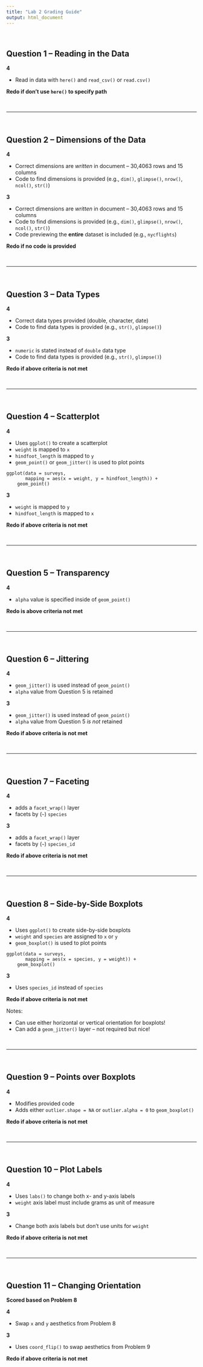 ```yaml
---
title: "Lab 2 Grading Guide"
output: html_document
---
```


</br>

## Question 1 -- Reading in the Data

**4** 

- Read in data with `here()` and `read_csv()` or `read.csv()`

**Redo if don’t use `here()` to specify path**

</br>

***

</br>

## Question 2 -- Dimensions of the Data

**4** 

- Correct dimensions are *written* in document -- 30,4063 rows and 15 columns
- Code to find dimensions is provided (e.g., `dim()`, `glimpse()`, `nrow()`, 
`ncol()`, `str()`)

**3** 

- Correct dimensions are *written* in document -- 30,4063 rows and 15 columns
- Code to find dimensions is provided (e.g., `dim()`, `glimpse()`, `nrow()`, 
`ncol()`, `str()`)
- Code previewing the **entire** dataset is included (e.g., `nycflights`)

**Redo if no code is provided**

</br>

***

</br>

## Question 3 -- Data Types

**4**

- Correct data types provided (double, character, date) 
- Code to find data types is provided (e.g., `str()`, `glimpse()`)

**3** 

- `numeric` is stated instead of `double` data type
- Code to find data types is provided (e.g., `str()`, `glimpse()`)

**Redo if above criteria is not met**

</br>

***

</br>

## Question 4 -- Scatterplot

**4**

- Uses `ggplot()` to create a scatterplot
- `weight` is mapped to `x`
- `hindfoot_length` is mapped to `y`
- `geom_point()` or `geom_jitter()` is used to plot points

```
ggplot(data = surveys,
       mapping = aes(x = weight, y = hindfoot_length)) +
    geom_point()
```

**3** 

- `weight` is mapped to `y`
- `hindfoot_length` is mapped to `x`

**Redo if above criteria is not met**

</br>

***

</br>

## Question 5 -- Transparency

**4**

- `alpha` value is specified inside of `geom_point()`

**Redo is above criteria not met**

</br>

***

</br>

## Question 6 -- Jittering

**4** 

- `geom_jitter()` is used instead of `geom_point()`
- `alpha` value from Question 5 is retained

**3** 

- `geom_jitter()` is used instead of `geom_point()`
- `alpha` value from Question 5 *is not* retained

**Redo if above criteria is not met**

</br>

***

</br>

## Question 7 -- Faceting

**4** 

- adds a `facet_wrap()` layer
- facets by (`~`) `species` 

**3** 

- adds a `facet_wrap()` layer
- facets by (`~`) `species_id`

**Redo if above criteria is not met**

</br>

***

</br>

## Question 8 -- Side-by-Side Boxplots

**4** 

- Uses `ggplot()` to create side-by-side boxplots
- `weight` and `species` are assigned to `x` or `y`
- `geom_boxplot()` is used to plot points

```
ggplot(data = surveys, 
       mapping = aes(x = species, y = weight)) +
    geom_boxplot()
```

**3** 

- Uses `species_id` instead of `species`

**Redo if above criteria is not met**

Notes:

- Can use either horizontal or vertical orientation for boxplots!
- Can add a `geom_jitter()` layer -- not required but nice!

</br>

***

</br>

## Question 9 -- Points over Boxplots

**4** 

- Modifies provided code
- Adds either `outlier.shape = NA` or `outlier.alpha = 0` to `geom_boxplot()`

**Redo if above criteria is not met**

</br>

***

</br>

## Question 10 -- Plot Labels

**4** 

- Uses `labs()` to change both x- and y-axis labels
- `weight` axis label must include grams as unit of measure

**3** 

- Change both axis labels but don’t use units for `weight`

**Redo if above criteria is not met** 

</br>

***

</br>

## Question 11 -- Changing Orientation

**Scored based on Problem 8**

**4**

- Swap `x` and `y` aesthetics from Problem 8

**3** 

- Uses `coord_flip()` to swap aesthetics from Problem 9 

**Redo if above criteria is not met**
